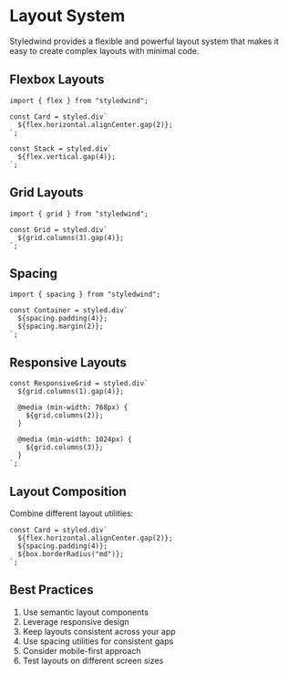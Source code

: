 # Layout System

Styledwind provides a flexible and powerful layout system that makes it easy to create complex layouts with minimal code.

## Flexbox Layouts

```tsx
import { flex } from "styledwind";

const Card = styled.div`
  ${flex.horizontal.alignCenter.gap(2)};
`;

const Stack = styled.div`
  ${flex.vertical.gap(4)};
`;
```

## Grid Layouts

```tsx
import { grid } from "styledwind";

const Grid = styled.div`
  ${grid.columns(3).gap(4)};
`;
```

## Spacing

```tsx
import { spacing } from "styledwind";

const Container = styled.div`
  ${spacing.padding(4)};
  ${spacing.margin(2)};
`;
```

## Responsive Layouts

```tsx
const ResponsiveGrid = styled.div`
  ${grid.columns(1).gap(4)};

  @media (min-width: 768px) {
    ${grid.columns(2)};
  }

  @media (min-width: 1024px) {
    ${grid.columns(3)};
  }
`;
```

## Layout Composition

Combine different layout utilities:

```tsx
const Card = styled.div`
  ${flex.horizontal.alignCenter.gap(2)};
  ${spacing.padding(4)};
  ${box.borderRadius("md")};
`;
```

## Best Practices

1. Use semantic layout components
2. Leverage responsive design
3. Keep layouts consistent across your app
4. Use spacing utilities for consistent gaps
5. Consider mobile-first approach
6. Test layouts on different screen sizes
